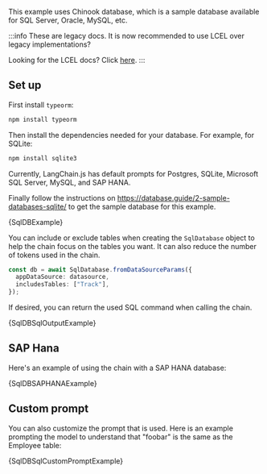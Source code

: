 
This example uses Chinook database, which is a sample database available for SQL Server, Oracle, MySQL, etc.

:::info
These are legacy docs. It is now recommended to use LCEL over legacy implementations?

Looking for the LCEL docs? Click [here](/docs/modules/chains/popular/sqlite).
:::

## Set up

First install `typeorm`:

```bash npm2yarn
npm install typeorm
```

Then install the dependencies needed for your database. For example, for SQLite:

```bash npm2yarn
npm install sqlite3
```

Currently, LangChain.js has default prompts for
Postgres, SQLite, Microsoft SQL Server, MySQL, and SAP HANA.

Finally follow the instructions on https://database.guide/2-sample-databases-sqlite/ to get the sample database for this example.

<CodeBlock language="typescript">{SqlDBExample}</CodeBlock>

You can include or exclude tables when creating the `SqlDatabase` object to help the chain focus on the tables you want.
It can also reduce the number of tokens used in the chain.

```typescript
const db = await SqlDatabase.fromDataSourceParams({
  appDataSource: datasource,
  includesTables: ["Track"],
});
```

If desired, you can return the used SQL command when calling the chain.

<CodeBlock language="typescript">{SqlDBSqlOutputExample}</CodeBlock>

## SAP Hana

Here's an example of using the chain with a SAP HANA database:

<CodeBlock language="typescript">{SqlDBSAPHANAExample}</CodeBlock>

## Custom prompt

You can also customize the prompt that is used. Here is an example prompting the model to understand that "foobar" is the same as the Employee table:

<CodeBlock language="typescript">{SqlDBSqlCustomPromptExample}</CodeBlock>
